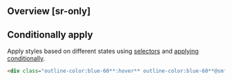 ## Overview [sr-only]
<Overview />

## Conditionally apply
Apply styles based on different states using [selectors](/guide/state-selectors) and [applying conditionally](/guide/applying-conditionally).
```html
<div class="outline-color:blue-60**:hover** outline-color:blue-60**@sm** outline-color:blue-60**@dark** outline-color:blue-60**@print**">…</div>
```

